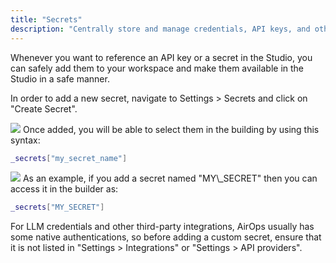 ```yaml
---
title: "Secrets"
description: "Centrally store and manage credentials, API keys, and other secrets."
---
```


Whenever you want to reference an API key or a secret in the Studio, you can safely add them to your workspace and make them available in the Studio in a safe manner.

In order to add a new secret, navigate to Settings > Secrets and click on "Create Secret".
<Frame>
<img src="/images/secret.avif"/>
</Frame>
Once added, you will be able to select them in the building by using this syntax:

```bash
_secrets["my_secret_name"]
```
<Frame>
<img src="/images/secret-select-name.avif"/>
</Frame>
As an example, if you add a secret named "MY\_SECRET" then you can access it in the builder as:

```bash
_secrets["MY_SECRET"]
```

For LLM credentials and other third-party integrations, AirOps usually has some native authentications, so before adding a custom secret, ensure that it is not listed in "Settings > Integrations" or "Settings > API providers".